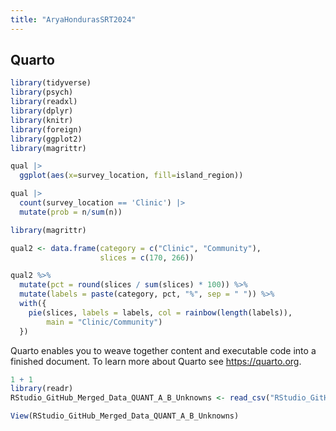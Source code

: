 ```yaml
---
title: "AryaHondurasSRT2024"
---
```


## Quarto
```r
library(tidyverse)
library(psych)
library(readxl)
library(dplyr)
library(knitr)
library(foreign)
library(ggplot2)
library(magrittr)
```

```r
qual |>
  ggplot(aes(x=survey_location, fill=island_region))
```

```r
qual |>
  count(survey_location == 'Clinic') |>
  mutate(prob = n/sum(n))
```

```r
library(magrittr)

qual2 <- data.frame(category = c("Clinic", "Community"),
                    slices = c(170, 266))

qual2 %>%
  mutate(pct = round(slices / sum(slices) * 100)) %>%
  mutate(labels = paste(category, pct, "%", sep = " ")) %>%
  with({
    pie(slices, labels = labels, col = rainbow(length(labels)),
        main = "Clinic/Community")
  })
```

Quarto enables you to weave together content and executable code into a finished document. To learn more about Quarto see <https://quarto.org>.

```r
1 + 1
library(readr)
RStudio_GitHub_Merged_Data_QUANT_A_B_Unknowns <- read_csv("RStudio_GitHub Merged Data (QUANT) - A+B Unknowns.csv")
```


```r
View(RStudio_GitHub_Merged_Data_QUANT_A_B_Unknowns)
```
